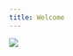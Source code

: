 ```yaml
---
title: Welcome
---
```


![](https://a.espncdn.com/combiner/i?img=/i/teamlogos/nfl/500/buf.png&h=200&w=200){.lightbox}